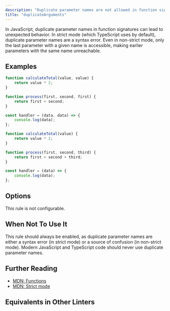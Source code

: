 ```yaml
---
description: "Duplicate parameter names are not allowed in function signatures."
title: "duplicateArguments"
---
```



<RuleSummary plugin="ts" rule="duplicateArguments" />

In JavaScript, duplicate parameter names in function signatures can lead to unexpected behavior.
In strict mode (which TypeScript uses by default), duplicate parameter names are a syntax error.
Even in non-strict mode, only the last parameter with a given name is accessible, making earlier parameters with the same name unreachable.

## Examples

<Tabs>
<TabItem label="❌ Incorrect">

```ts
function calculateTotal(value, value) {
	return value * 2;
}
```

```ts
function process(first, second, first) {
	return first + second;
}
```

```ts
const handler = (data, data) => {
	console.log(data);
};
```

</TabItem>
<TabItem label="✅ Correct">

```ts
function calculateTotal(value) {
	return value * 2;
}
```

```ts
function process(first, second, third) {
	return first + second + third;
}
```

```ts
const handler = (data) => {
	console.log(data);
};
```

</TabItem>
</Tabs>

## Options

This rule is not configurable.

## When Not To Use It

This rule should always be enabled, as duplicate parameter names are either a syntax error (in strict mode) or a source of confusion (in non-strict mode).
Modern JavaScript and TypeScript code should never use duplicate parameter names.

## Further Reading

- [MDN: Functions](https://developer.mozilla.org/en-US/docs/Web/JavaScript/Reference/Functions)
- [MDN: Strict mode](https://developer.mozilla.org/en-US/docs/Web/JavaScript/Reference/Strict_mode)

## Equivalents in Other Linters

<RuleEquivalents pluginId="ts" ruleId="duplicateArguments" />
